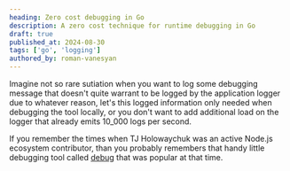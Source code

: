 ```yaml
---
heading: Zero cost debugging in Go
description: A zero cost technique for runtime debugging in Go
draft: true
published_at: 2024-08-30
tags: ['go', 'logging']
authored_by: roman-vanesyan
---
```


Imagine not so rare sutiation when you want to log some debugging message that doesn't quite warrant to be logged by the application logger due to whatever reason, let's this logged information only needed when debugging the tool locally, or you don't want to add additional load on the logger that already emits 10_000 logs per second.

If you remember the times when TJ Holowaychuk was an active Node.js ecosystem contributor, than you probably remembers that handy little debugging tool called [debug](https://github.com/debug-js/debug) that was popular at that time.
